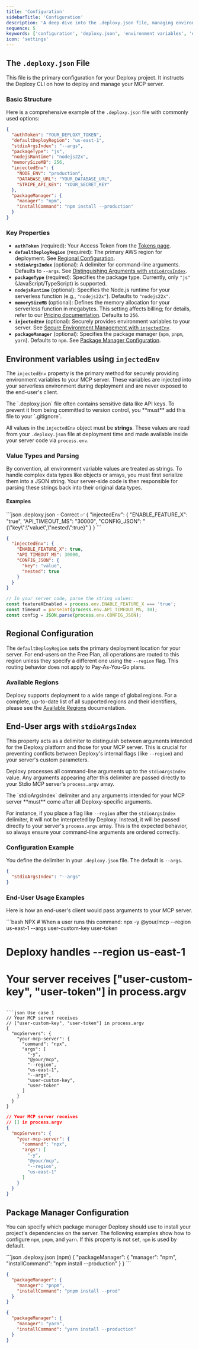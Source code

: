 ```yaml
---
title: 'Configuration'
sidebarTitle: 'Configuration'
description: 'A deep dive into the .deploxy.json file, managing environment variables, regional settings, and other advanced deployment configurations.'
sequence: 5
keywords: ['configuration', 'deploxy.json', 'environment variables', 'env', 'secrets', 'regions', 'advanced', 'environments', 'staging', 'production', 'development', 'dev', 'prod', 'injectedEnv', 'ci/cd']
icon: 'settings'
---
```


## The `.deploxy.json` File

This file is the primary configuration for your Deploxy project. It instructs the Deploxy CLI on how to deploy and manage your MCP server.

### Basic Structure

Here is a comprehensive example of the `.deploxy.json` file with commonly used options:

```json
{
  "authToken": "YOUR_DEPLOXY_TOKEN",
  "defaultDeployRegion": "us-east-1",
  "stdioArgsIndex": "--args",
  "packageType": "js",
  "nodejsRuntime": "nodejs22x",
  "memorySizeMB": 256,
  "injectedEnv": {
    "NODE_ENV": "production",
    "DATABASE_URL": "YOUR_DATABASE_URL",
    "STRIPE_API_KEY": "YOUR_SECRET_KEY"
  },
  "packageManager": {
    "manager": "npm",
    "installCommand": "npm install --production"
  }
}
```

### Key Properties

-   **`authToken`** (required): Your Access Token from the [Tokens page](https://deploxy.com/account/settings/tokens).
-   **`defaultDeployRegion`** (required): The primary AWS region for deployment. See [Regional Configuration](#regional-configuration).
-   **`stdioArgsIndex`** (optional): A delimiter for command-line arguments. Defaults to `--args`. See [Distinguishing Arguments with `stdioArgsIndex`](#distinguishing-arguments-with-stdioargsindex).
-   **`packageType`** (required): Specifies the package type. Currently, only `"js"` (JavaScript/TypeScript) is supported.
-   **`nodejsRuntime`** (optional): Specifies the Node.js runtime for your serverless function (e.g., `"nodejs22x"`). Defaults to `"nodejs22x"`.
-   **`memorySizeMB`** (optional): Defines the memory allocation for your serverless function in megabytes. This setting affects billing; for details, refer to our [Pricing documentation](/resources/pricing). Defaults to `256`.
-   **`injectedEnv`** (optional): Securely provides environment variables to your server. See [Secure Environment Management with `injectedEnv`](#secure-environment-management-with-injectedenv).
-   **`packageManager`** (optional): Specifies the package manager (`npm`, `pnpm`, `yarn`). Defaults to `npm`. See [Package Manager Configuration](#package-manager-configuration).

## Environment variables using `injectedEnv`

The `injectedEnv` property is the primary method for securely providing environment variables to your MCP server. These variables are injected into your serverless environment during deployment and are never exposed to the end-user's client.

<Warning title="Important Security Practice">
The `.deploxy.json` file often contains sensitive data like API keys. To prevent it from being committed to version control, you **must** add this file to your `.gitignore`.
</Warning>

All values in the `injectedEnv` object must be **strings**. These values are read from your `.deploxy.json` file at deployment time and made available inside your server code via `process.env`.

### Value Types and Parsing

By convention, all environment variable values are treated as strings. To handle complex data types like objects or arrays, you must first serialize them into a JSON string. Your server-side code is then responsible for parsing these strings back into their original data types.

#### Examples

<CodeGroup>
```json .deploxy.json - Correct ✅
{
  "injectedEnv": {
    "ENABLE_FEATURE_X": "true",
    "API_TIMEOUT_MS": "30000",
    "CONFIG_JSON": "{\"key\":\"value\",\"nested\":true}"
  }
}
```

```json .deploxy.json - Incorrect ❌
{
  "injectedEnv": {
    "ENABLE_FEATURE_X": true,
    "API_TIMEOUT_MS": 30000,
    "CONFIG_JSON": {
      "key": "value",
      "nested": true
    }
  }
}
```

```typescript Usage example
// In your server code, parse the string values:
const featureXEnabled = process.env.ENABLE_FEATURE_X === 'true';
const timeout = parseInt(process.env.API_TIMEOUT_MS, 10);
const config = JSON.parse(process.env.CONFIG_JSON);
```
</CodeGroup>

## Regional Configuration

The `defaultDeployRegion` sets the primary deployment location for your server. For end-users on the Free Plan, all operations are routed to this region unless they specify a different one using the `--region` flag. This routing behavior does not apply to Pay-As-You-Go plans.

### Available Regions

Deploxy supports deployment to a wide range of global regions. For a complete, up-to-date list of all supported regions and their identifiers, please see the [Available Regions](/resources/regions) documentation.

## End-User args with `stdioArgsIndex`

This property acts as a delimiter to distinguish between arguments intended for the Deploxy platform and those for your MCP server. This is crucial for preventing conflicts between Deploxy's internal flags (like `--region`) and your server's custom parameters.
    
Deploxy processes all command-line arguments up to the `stdioArgsIndex` value. Any arguments appearing after this delimiter are passed directly to your Stdio MCP server's `process.argv` array.

<Warning title="Argument Order is Critical">
The `stdioArgsIndex` delimiter and any arguments intended for your MCP server **must** come after all Deploxy-specific arguments.

For instance, if you place a flag like `--region` after the `stdioArgsIndex` delimiter, it will not be interpreted by Deploxy. Instead, it will be passed directly to your server's `process.argv` array. This is the expected behavior, so always ensure your command-line arguments are ordered correctly.
</Warning>

### Configuration Example

You define the delimiter in your `.deploxy.json` file. The default is `--args`.

```json .deploxy.json
{
  "stdioArgsIndex": "--args"
}
```

### End-User Usage Examples

Here is how an end-user's client would pass arguments to your MCP server.

<CodeGroup>
```bash NPX
# When a user runs this command:
npx -y @your/mcp --region us-east-1 --args user-custom-key user-token

# Deploxy handles --region us-east-1
# Your server receives ["user-custom-key", "user-token"] in process.argv
```

```json Use case 1
// Your MCP server receives
// ["user-custom-key", "user-token"] in process.argv
{
  "mcpServers": {
    "your-mcp-server": {
      "command": "npx",
      "args": [
        "-y",
        "@your/mcp",
        "--region",
        "us-east-1",
        "--args",
        "user-custom-key",
        "user-token"
      ]
    }
  }
}
```

```json Use case 2
// Your MCP server receives
// [] in process.argv
{
  "mcpServers": {
    "your-mcp-server": {
      "command": "npx",
      "args": [
        "-y",
        "@your/mcp",
        "--region",
        "us-east-1"
      ]
    }
  }
}
```
</CodeGroup>

## Package Manager Configuration

You can specify which package manager Deploxy should use to install your project's dependencies on the server. The following examples show how to configure `npm`, `pnpm`, and `yarn`. If this property is not set, `npm` is used by default.

<CodeGroup>
```json .deploxy.json (npm)
{
  "packageManager": {
    "manager": "npm",
    "installCommand": "npm install --production"
  }
}
```

```json .deploxy.json (pnpm)
{
  "packageManager": {
    "manager": "pnpm",
    "installCommand": "pnpm install --prod"
  }
}
```

```json .deploxy.json (yarn)
{
  "packageManager": {
    "manager": "yarn",
    "installCommand": "yarn install --production"
  }
}
```
</CodeGroup>
